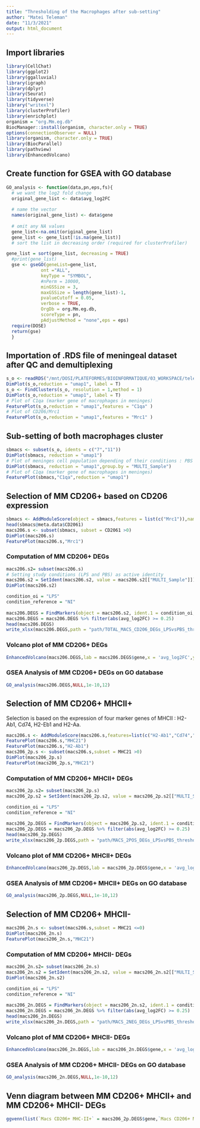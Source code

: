 ```yaml
---
title: "Thresholding of the Macrophages after sub-setting"
author: "Matei Teleman"
date: "11/3/2021"
output: html_document
---
```


## Import libraries
```r
library(CellChat)
library(ggplot2)
library(ggalluvial)
library(igraph)
library(dplyr)
library(Seurat)
library(tidyverse)
library("writexl")
library(clusterProfiler)
library(enrichplot)
organism = "org.Mm.eg.db"
BiocManager::install(organism, character.only = TRUE)
options(connectionObserver = NULL)
library(organism, character.only = TRUE)
library(BiocParallel)
library(pathview)
library(EnhancedVolcano)
```


## Create function for GSEA with GO database
```r
GO_analysis <- function(data,pn,eps,fs){
  # we want the log2 fold change 
  original_gene_list <- data$avg_log2FC
  
  # name the vector
  names(original_gene_list) <- data$gene
  
  # omit any NA values 
  gene_list<-na.omit(original_gene_list)
  gene_list <- gene_list[!is.na(gene_list)]
  # sort the list in decreasing order (required for clusterProfiler)

gene_list = sort(gene_list, decreasing = TRUE)
  #print(gene_list)
  gse <- gseGO(geneList=gene_list, 
             ont ="ALL", 
             keyType = "SYMBOL", 
             #nPerm = 10000, 
             minGSSize = 3, 
             maxGSSize = length(gene_list)-1, 
             pvalueCutoff = 0.05, 
             verbose = TRUE, 
             OrgDb = org.Mm.eg.db,
             scoreType = pn,
             pAdjustMethod = "none",eps = eps)
  require(DOSE)
  return(gse)
  }
```

## Importation of .RDS file of meningeal dataset after QC and demultiplexing
```r
s_o <- readRDS("/mnt/DOSI/PLATEFORMES/BIOINFORMATIQUE/03_WORKSPACE/teleman/ciml-rrlab/Project/TotalMeningeLPS/202010028_R333_RR/01_Input/Seurat objects/TotalMeningeLPS_202010028_R333_RR_sc10x.rna.seurat_50PCA.RDS")
DimPlot(s_o,reduction = "umap1", label = T)
s_o <- FindClusters(s_o, resolution = 1,method = 1)
DimPlot(s_o,reduction = "umap1", label = T)
# Plot of C1qa (marker gene of macrophages in meninges)
FeaturePlot(s_o,reduction = "umap1",features = "C1qa" )
# Plot of CD206/Mrc1
FeaturePlot(s_o,reduction = "umap1",features = "Mrc1" )
```

## Sub-setting of both macrophages cluster
```r
sbmacs <- subset(s_o, idents = c("7","11"))
DimPlot(sbmacs, reduction = "umap1")
# Plot of meninges cell population depending of their conditions : PBS or LPS
DimPlot(sbmacs, reduction = "umap1",group.by = "MULTI_Sample")
# Plot of C1qa (marker gene of macrophages in meninges)
FeaturePlot(sbmacs,"C1qa",reduction = "umap1")
```

## Selection of MM CD206+ based on CD206 expression
```r
sbmacs <- AddModuleScore(object = sbmacs,features = list(c("Mrc1")),name = "CD206")
head(sbmacs@meta.data$CD2061)
macs206.s <- subset(sbmacs, subset = CD2061 >0)
DimPlot(macs206.s)
FeaturePlot(macs206.s,"Mrc1")
```

### Computation of MM CD206+ DEGs
```r
macs206.s2= subset(macs206.s)
# Setting study conditions (LPS and PBS) as active identity
macs206.s2 = SetIdent(macs206.s2, value = macs206.s2[["MULTI_Sample"]])
DimPlot(macs206.s2)

condition_oi = "LPS"
condition_reference = "NI" 
  
macs206.DEGS = FindMarkers(object = macs206.s2, ident.1 = condition_oi, ident.2 = condition_reference, min.pct = 0.25) %>% rownames_to_column("gene") %>% filter(p_val_adj <= 0.05)
macs206.DEGS = macs206.DEGS %>% filter(abs(avg_log2FC) >= 0.25)
head(macs206.DEGS)
write_xlsx(macs206.DEGS,path = "path/TOTAL_MACS_CD206_DEGs_LPSvsPBS_threshold.xlsx")
```

### Volcano plot of MM CD206+ DEGs
```r
EnhancedVolcano(macs206.DEGS,lab = macs206.DEGS$gene,x = 'avg_log2FC',y = 'p_val',labSize = 10,gridlines.major = F,gridlines.minor = F)
```

### GSEA Analysis of MM CD206+ DEGs on GO database
```r
GO_analysis(macs206.DEGS,NULL,1e-10,12)
```

## Selection of MM CD206+ MHCII+
Selection is based on the expression of four marker genes of MHCII : H2-Ab1, Cd74, H2-Eb1 and H2-Aa.
```r
macs206.s <- AddModuleScore(macs206.s,features=list(c("H2-Ab1","Cd74","H2-Eb1","H2-Aa")),name = "MHC2")
FeaturePlot(macs206.s,"MHC21")
FeaturePlot(macs206.s,"H2-Ab1")
macs206_2p.s <- subset(macs206.s,subset = MHC21 >0)
DimPlot(macs206_2p.s)
FeaturePlot(macs206_2p.s,"MHC21")
```

### Computation of MM CD206+ MHCII+ DEGs
```r
macs206_2p.s2= subset(macs206_2p.s)
macs206_2p.s2 = SetIdent(macs206_2p.s2, value = macs206_2p.s2[["MULTI_Sample"]])

condition_oi = "LPS"
condition_reference = "NI" 
  
macs206_2p.DEGS = FindMarkers(object = macs206_2p.s2, ident.1 = condition_oi, ident.2 = condition_reference, min.pct = 0.25) %>% rownames_to_column("gene")
macs206_2p.DEGS = macs206_2p.DEGS %>% filter(abs(avg_log2FC) >= 0.25)
head(macs206_2p.DEGS)
write_xlsx(macs206_2p.DEGS,path = "path/MACS_2POS_DEGs_LPSvsPBS_threshold.xlsx")
```

### Volcano plot of MM CD206+ MHCII+ DEGs
```r
EnhancedVolcano(macs206_2p.DEGS,lab = macs206_2p.DEGS$gene,x = 'avg_log2FC',y = 'p_val',labSize = 10,gridlines.major = F,gridlines.minor = F)
```

### GSEA Analysis of MM CD206+ MHCII+ DEGs on GO database
```r
GO_analysis(macs206_2p.DEGS,NULL,1e-10,12)
```

## Selection of MM CD206+ MHCII-
```r
macs206_2n.s <- subset(macs206.s,subset = MHC21 <=0)
DimPlot(macs206_2n.s)
FeaturePlot(macs206_2n.s,"MHC21")
```

### Computation of MM CD206+ MHCII- DEGs
```r
macs206_2n.s2= subset(macs206_2n.s)
macs206_2n.s2 = SetIdent(macs206_2n.s2, value = macs206_2n.s2[["MULTI_Sample"]])
DimPlot(macs206_2n.s2)

condition_oi = "LPS"
condition_reference = "NI" 
  
macs206_2n.DEGS = FindMarkers(object = macs206_2n.s2, ident.1 = condition_oi, ident.2 = condition_reference, min.pct = 0.25) %>% rownames_to_column("gene")
macs206_2n.DEGS = macs206_2n.DEGS %>% filter(abs(avg_log2FC) >= 0.25)
head(macs206_2n.DEGS)
write_xlsx(macs206_2n.DEGS,path = "path/MACS_2NEG_DEGs_LPSvsPBS_threshold.xlsx")
```

### Volcano plot of MM CD206+ MHCII- DEGs
```r
EnhancedVolcano(macs206_2n.DEGS,lab = macs206_2n.DEGS$gene,x = 'avg_log2FC',y = 'p_val',labSize = 10,gridlines.major = F,gridlines.minor = F)
```

### GSEA Analysis of MM CD206+ MHCII- DEGs on GO database
```r
GO_analysis(macs206_2n.DEGS,NULL,1e-10,12)
```

## Venn diagram between MM CD206+ MHCII+ and MM CD206+ MHCII- DEGs
```r
ggvenn(list(`Macs CD206+ MHC-II+` = macs206_2p.DEGS$gene,`Macs CD206+ MHC-II-` = macs206_2n.DEGS$gene),set_name_size = 3,show_percentage = F,text_size = 7)
```
